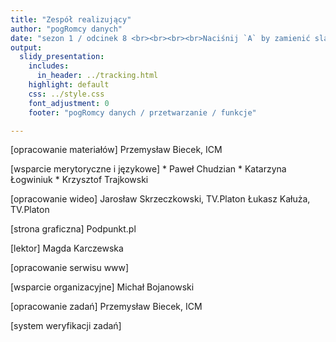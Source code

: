 ```yaml
---
title: "Zespół realizujący"
author: "pogRomcy danych"
date: "sezon 1 / odcinek 8 <br><br><br><br>Naciśnij `A` by zamienić slajdy na ciągły tekst. <br> Naciśnij `T` by wyświetlić spis treści."
output:
  slidy_presentation:
    includes:
      in_header: ../tracking.html
    highlight: default
    css: ../style.css
    font_adjustment: 0
    footer: "pogRomcy danych / przetwarzanie / funkcje"

---
```


[opracowanie materiałów]
Przemysław Biecek, ICM

[wsparcie merytoryczne i językowe]
* Paweł Chudzian
* Katarzyna Łogwiniuk
* Krzysztof Trajkowski

[opracowanie wideo]
Jarosław Skrzeczkowski, TV.Platon
Łukasz Kałuża, TV.Platon

[strona graficzna]
Podpunkt.pl

[lektor]
Magda Karczewska

[opracowanie serwisu www]


[wsparcie organizacyjne]
Michał Bojanowski

[opracowanie zadań]
Przemysław Biecek, ICM

[system weryfikacji zadań]

